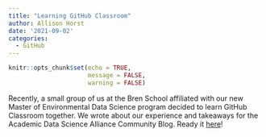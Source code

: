 ```yaml
---
title: "Learning GitHub Classroom"
author: Allison Horst
date: '2021-09-02'
categories:
  - GitHub
---
```


```r
knitr::opts_chunk$set(echo = TRUE,
                      message = FALSE,
                      warning = FALSE)
```

Recently, a small group of us at the Bren School affiliated with our new Master of Environmental Data Science program decided to learn GitHub Classroom together. 
We wrote about our experience and takeaways for the Academic Data Science Alliance Community Blog. Ready it [here](https://academicdatascience.org/resources/2021-08-10-blog)!
